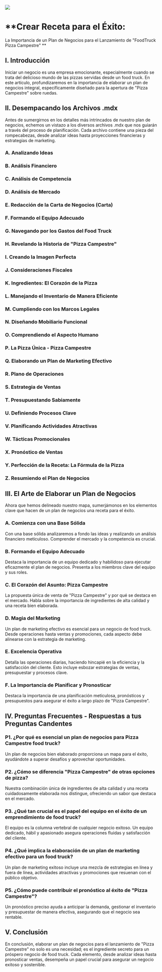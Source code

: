 ![](../public/demo.png)

# **Crear Receta para el Éxito: 
La Importancia de un Plan de Negocios para el Lanzamiento de "FoodTruck Pizza Campestre" **

## **I. Introducción**

Iniciar un negocio es una empresa emocionante, especialmente cuando se trata del delicioso mundo de las pizzas servidas desde un food truck. En este artículo, profundizaremos en la importancia de elaborar un plan de negocios integral, específicamente diseñado para la apertura de "Pizza Campestre" sobre ruedas.

## **II. Desempacando los Archivos .mdx**

Antes de sumergirnos en los detalles más intrincados de nuestro plan de negocios, echemos un vistazo a los diversos archivos .mdx que nos guiarán a través del proceso de planificación. Cada archivo contiene una pieza del rompecabezas, desde analizar ideas hasta proyecciones financieras y estrategias de marketing.

### **A. Analizando Ideas**
### **B. Análisis Financiero**
### **C. Análisis de Competencia**
### **D. Análisis de Mercado**
### **E. Redacción de la Carta de Negocios (Carta)**
### **F. Formando el Equipo Adecuado**
### **G. Navegando por los Gastos del Food Truck**
### **H. Revelando la Historia de "Pizza Campestre"**
### **I. Creando la Imagen Perfecta**
### **J. Consideraciones Fiscales**
### **K. Ingredientes: El Corazón de la Pizza**
### **L. Manejando el Inventario de Manera Eficiente**
### **M. Cumpliendo con los Marcos Legales**
### **N. Diseñando Mobiliario Funcional**
### **O. Comprendiendo el Aspecto Humano**
### **P. La Pizza Única - Pizza Campestre**
### **Q. Elaborando un Plan de Marketing Efectivo**
### **R. Plano de Operaciones**
### **S. Estrategia de Ventas**
### **T. Presupuestando Sabiamente**
### **U. Definiendo Procesos Clave**
### **V. Planificando Actividades Atractivas**
### **W. Tácticas Promocionales**
### **X. Pronóstico de Ventas**
### **Y. Perfección de la Receta: La Fórmula de la Pizza**
### **Z. Resumiendo el Plan de Negocios**

## **III. El Arte de Elaborar un Plan de Negocios**
Ahora que hemos delineado nuestro mapa, sumerjámonos en los elementos clave que hacen de un plan de negocios una receta para el éxito.

### **A. Comienza con una Base Sólida**
Con una base sólida analizaremos a fondo las ideas y realizando un análisis financiero meticuloso. Comprender el mercado y la competencia es crucial.

### **B. Formando el Equipo Adecuado**
Destaca la importancia de un equipo dedicado y habilidoso para ejecutar eficazmente el plan de negocios. Presenta a los miembros clave del equipo y sus roles.

### **C. El Corazón del Asunto: Pizza Campestre**
La propuesta única de venta de "Pizza Campestre" y por qué se destaca en el mercado. Habla sobre la importancia de ingredientes de alta calidad y una receta bien elaborada.

### **D. Magia del Marketing**
Un plan de marketing efectivo es esencial para un negocio de food truck. Desde operaciones hasta ventas y promociones, cada aspecto debe alinearse con la estrategia de marketing.

### **E. Excelencia Operativa**
Detalla las operaciones diarias, haciendo hincapié en la eficiencia y la satisfacción del cliente. Esto incluye esbozar estrategias de ventas, presupuestar y procesos clave.

### **F. La Importancia de Planificar y Pronosticar**
Destaca la importancia de una planificación meticulosa, pronósticos y presupuestos para asegurar el éxito a largo plazo de "Pizza Campestre".

## **IV. Preguntas Frecuentes - Respuestas a tus Preguntas Candentes**

### **P1. ¿Por qué es esencial un plan de negocios para Pizza Campestre food truck?**
Un plan de negocios bien elaborado proporciona un mapa para el éxito, ayudándote a superar desafíos y aprovechar oportunidades.

### **P2. ¿Cómo se diferencia "Pizza Campestre" de otras opciones de pizza?**
Nuestra combinación única de ingredientes de alta calidad y una receta cuidadosamente elaborada nos distingue, ofreciendo un sabor que destaca en el mercado.

### **P3. ¿Qué tan crucial es el papel del equipo en el éxito de un emprendimiento de food truck?**
El equipo es la columna vertebral de cualquier negocio exitoso. Un equipo dedicado, hábil y apasionado asegura operaciones fluidas y satisfacción del cliente.

### **P4. ¿Qué implica la elaboración de un plan de marketing efectivo para un food truck?**
Un plan de marketing exitoso incluye una mezcla de estrategias en línea y fuera de línea, actividades atractivas y promociones que resuenan con el público objetivo.

### **P5. ¿Cómo puede contribuir el pronóstico al éxito de "Pizza Campestre"?**
Un pronóstico preciso ayuda a anticipar la demanda, gestionar el inventario y presupuestar de manera efectiva, asegurando que el negocio sea rentable.

## **V. Conclusión**
En conclusión, elaborar un plan de negocios para el lanzamiento de "Pizza Campestre" no solo es una necesidad; es el ingrediente secreto para un próspero negocio de food truck. Cada elemento, desde analizar ideas hasta pronosticar ventas, desempeña un papel crucial para asegurar un negocio exitoso y sostenible.

